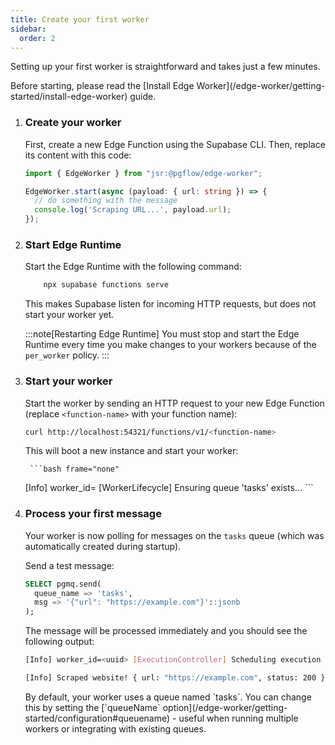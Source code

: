 ```yaml
---
title: Create your first worker
sidebar:
  order: 2
---
```



Setting up your first worker is straightforward and takes just a few minutes.

<NotProductionReady />

<Aside type="caution" title="Requirements">
Before starting, please read the [Install Edge Worker](/edge-worker/getting-started/install-edge-worker) guide.
</Aside>

<Steps>


1. ### Create your worker

    First, create a new Edge Function using the Supabase CLI. Then, replace its content with this code:

    ```typescript
    import { EdgeWorker } from "jsr:@pgflow/edge-worker";

    EdgeWorker.start(async (payload: { url: string }) => {
      // do something with the message
      console.log('Scraping URL...', payload.url);
    });
    ```

1. ### Start Edge Runtime

    Start the Edge Runtime with the following command:

    ```bash frame="none"
		npx supabase functions serve
    ```

    This makes Supabase listen for incoming HTTP requests, but does not start
    your worker yet.

    :::note[Restarting Edge Runtime]
    You must stop and start the Edge Runtime every time you make changes 
    to your workers because of the `per_worker` policy.
    :::

1. ### Start your worker

    Start the worker by sending an HTTP request to your new Edge Function
    (replace `<function-name>` with your function name):

    ```bash frame="none"
    curl http://localhost:54321/functions/v1/<function-name>
    ```

    This will boot a new instance and start your worker:

		```bash frame="none"
    [Info] worker_id=<uuid> [WorkerLifecycle] Ensuring queue 'tasks' exists...
		```

4. ### Process your first message

    Your worker is now polling for messages on the `tasks` queue (which was automatically created during startup).

    Send a test message:

    ```sql frame="none"
    SELECT pgmq.send(
      queue_name => 'tasks',
      msg => '{"url": "https://example.com"}'::jsonb
    );
    ```

    The message will be processed immediately and you should see the following output:

    ```bash frame="none"
    [Info] worker_id=<uuid> [ExecutionController] Scheduling execution of task 1

    [Info] Scraped website! { url: "https://example.com", status: 200 }
    ```

    <Aside title="Queue Name">
      By default, your worker uses a queue named `tasks`. You can change this by setting the [`queueName` option](/edge-worker/getting-started/configuration#queuename) - useful when running multiple workers or integrating with existing queues.
    </Aside>

</Steps>
